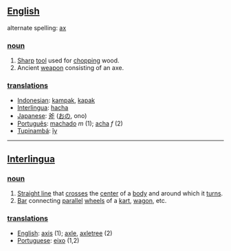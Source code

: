 ==[[English]]==
alternate spelling: [[ax]]
===[[noun]]===
#[[Sharp]] [[tool]] used for [[chop]]ping wood.
#Ancient [[weapon]] consisting of an axe.
===[[translation]]s===
*[[Indonesian]]: [[kampak]], [[kapak]]
*[[Interlingua]]: [[hacha]]
*[[Japanese]]: [[斧]] ([[おの]], ono)
*[[Português]]: [[machado]] ''m'' (1); [[acha]] ''f'' (2)
*[[Tupinambá]]: [[îy]]
----
==[[Interlingua]]==
===[[noun]]===
#[[Straight line]] that [[cross]]es the [[center]] of a [[body]] and around which it [[turn]]s.
#[[Bar]] connecting [[parallel]] [[wheel]]s of a [[kart]], [[wagon]], etc.
===[[translation]]s===
*[[English]]: [[axis]] (1); [[axle]], [[axletree]] (2)
*[[Portuguese]]: [[eixo]] (1,2)